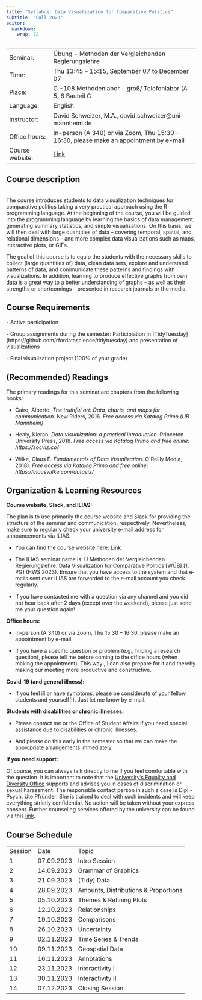 ```yaml
---
title: "Syllabus: Data Visualization for Comparative Politics"
subtitle: "Fall 2023"
editor: 
  markdown: 
    wrap: 72
---
```


|                 |                                                                                                         |
|-----------------|-------------------------------------------------------|
| Seminar:        | Übung - Methoden der Vergleichenden Regierungslehre                                                     |
| Time:           | Thu 13:45 -- 15:15, September 07 to December 07                                                         |
| Place:          | C -108 Methodenlabor - groß/ Telefonlabor (A 5, 6 Bauteil C                                             |
| Language:       | English                                                                                                 |
| Instructor:     | David Schweizer, M.A., david.schweizer\@uni-mannheim.de                                                 |
| Office hours:   | In-person (A 340) or via Zoom, Thu 15:30 -- 16:30, please make an appointment by e-mail                 |
| Course website: | [Link](https://datavisualizationfall2023.netlify.app/ "https://datavisualizationfall2023.netlify.app/") |

## **Course description**

**\
**The course introduces students to data visualization techniques for
comparative politics taking a very practical approach using the R
programming language. At the beginning of the course, you will be guided
into the programming language by learning the basics of data management,
generating summary statistics, and simple visualizations. On this basis,
we will then deal with large quantities of data -- covering temporal,
spatial, and relational dimensions -- and more complex data
visualizations such as maps, interactive plots, or GIFs.

The goal of this course is to equip the students with the necessary
skills to collect (large quantities of) data, clean data sets, explore
and understand patterns of data, and communicate these patterns and
findings with visualizations. In addition, learning to produce effective
graphs from own data is a great way to a better understanding of graphs
-- as well as their strengths or shortcomings -- presented in research
journals or the media.

## Course Requirements

\- Active participation

\- Group assignments during the semester: Participiation in
\[TidyTuesday\](https://github.com/rfordatascience/tidytuesday) and
presentation of visualizations

\- Final visualization project (100% of your grade)

## (Recommended) Readings

The primary readings for this seminar are chapters from the following
books:

-   Cairo, Alberto*. The truthful art: Data, charts, and maps for
    communication*. New Riders, 2016. *Free access via Katalog Primo (UB
    Mannheim)*

-   Healy, Kieran. *Data visualization: a practical introduction*.
    Princeton University Press, 2018. *Free access via Katalog Primo and
    free online: https://socviz.co/*

-   Wilke, Claus E. *Fundamentals of Data Visualization*. O\'Reilly
    Media, 2018). *Free access via Katalog Primo and free online:
    https://clauswilke.com/dataviz/*

## Organization & Learning Resources

**Course website, Slack, and ILIAS:**

The plan is to use primarily the course website and Slack for providing
the structure of the seminar and communication, respectively.
Nevertheless, make sure to regularly check your university e-mail
address for announcements via ILIAS.

-   You can find the course website here:
    [Link](https://datavisualizationfall2023.netlify.app/ "https://datavisualizationfall2023.netlify.app/")

-   The ILIAS seminar name is: Ü Methoden der Vergleichenden
    Regierungslehre: Data Visualization for Comparative Politics \[WÜB\]
    \[1. PG\] (HWS 2023). Ensure that you have access to the system and
    that e-mails sent over ILIAS are forwarded to the e-mail account you
    check regularly.

-   If you have contacted me with a question via any channel and you did
    not hear back after 2 days (except over the weekend), please just
    send me your question again!

**Office hours:**

-   In-person (A 340) or via Zoom, Thu 15:30 -- 16:30, please make an
    appointment by e-mail.

-   If you have a specific question or problem (e.g., finding a research
    question), please tell me before coming to the office hours (when
    making the appointment). This way , I can also prepare for it and
    thereby making our meeting more productive and constructive.

**Covid-19 (and general illness):**

-   If you feel ill or have symptoms, please be considerate of your
    fellow students and yourself(!). Just let me know by e-mail.

**Students with disabilities or chronic illnesses:**

-   Please contact me or the Office of Student Affairs if you need
    special assistance due to disabilities or chronic illnesses.

-   And please do this early in the semester so that we can make the
    appropriate arrangements immediately.

**If you need support:**

Of course, you can always talk directly to me if you feel comfortable
with the question. It is important to note that the [University's
Equality and Diversity
Office](https://www.uni-mannheim.de/gleichstellung/beratung/) supports
and advises you in cases of discrimination or sexual harassment. The
responsible contact person in such a case is Dipl.-Psych. Ute Pfründer.
She is trained to deal with such incidents and will keep everything
strictly confidential. No action will be taken without your express
consent. Further counseling services offered by the university can be
found via this
[link](https://www.uni-mannheim.de/studium/beratung-und-service/beratungswegweiser/).

## Course Schedule

|         |            |                                      |
|---------|------------|--------------------------------------|
| Session | Date       | Topic                                |
| 1       | 07.09.2023 | Intro Session                        |
| 2       | 14.09.2023 | Grammar of Graphics                  |
| 3       | 21.09.2023 | (Tidy) Data                          |
| 4       | 28.09.2023 | Amounts, Distributions & Proportions |
| 5       | 05.10.2023 | Themes & Refining Plots              |
| 6       | 12.10.2023 | Relationships                        |
| 7       | 19.10.2023 | Comparisons                          |
| 8       | 26.10.2023 | Uncertainty                          |
| 9       | 02.11.2023 | Time Series & Trends                 |
| 10      | 09.11.2023 | Geospatial Data                      |
| 11      | 16.11.2023 | Annotations                          |
| 12      | 23.11.2023 | Interactivity I                      |
| 13      | 30.11.2023 | Interactivity II                     |
| 14      | 07.12.2023 | Closing Session                      |
